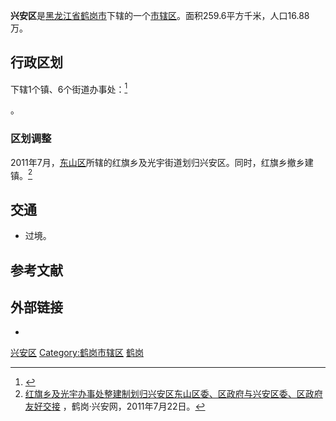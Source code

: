 {{Infobox China County
| county = 兴安区
| usedname = 
| nameorigin = 
| Photo = 
| Photoname = 
| map = File:ChinaHegangXingan.png
| map_caption = 兴安区在鹤岗市的位置
| Pinyin =  Xīng'ān Qū
| Belong = [[黑龙江省|黑龙江省]][[鹤岗市|鹤岗市]]
| Types = [[市辖区|市辖区]]
| admincode = 230405
| founded = 
| seat = 
| officerTitle = 区委书记
| officer = 刘宪平
| officerTitle2 = 区长
| officer2 = 王敏
| division = 7
| town = 1
| township = 
| subdistrict = 6
| dialect = 东北官话
| post code = 154102
| phone code = 468
| coordinate = 
| area = 259.6平方千米
| area land = 
| area water = 
| census yr = 2016
| pop = 16.68万人
| density =  
| GDP = 
| GDP_as_of = 
| GDPPC = 
| carlicense = 黑H
| web = www.hgxa.gov.cn
| web_title = 兴安区政府网
}}
'''兴安区'''是[[黑龙江省|黑龙江省]][[鹤岗市|鹤岗市]]下辖的一个[[市辖区|市辖区]]。面积259.6平方千米，人口16.88万。

==行政区划==
下辖1个镇、6个街道办事处：<ref>{{PRC admin/ref sgc|23/04/05/000/000}}</ref>

{{PRC admin/children|23/04/05/000/000}}。

===区划调整===
2011年7月，[[东山区_(鹤岗市)|东山区]]所辖的红旗乡及光宇街道划归兴安区。同时，红旗乡撤乡建镇。<ref>[http://www.hgxaw.gov.cn/e/action/ShowInfo.php?classid=11&id=9541 红旗乡及光宇办事处整建制划归兴安区东山区委、区政府与兴安区委、区政府友好交接] {{Webarchive|url=https://archive.is/20120805064939/http://www.hgxaw.gov.cn/e/action/ShowInfo.php?classid=11&id=9541 |date=2012-08-05 }}，鹤岗·兴安网，2011年7月22日。</ref>

== 交通 ==
* {{中国国道名|201}}过境。

== 参考文献 ==
{{reflist}}

== 外部链接 ==
* {{Official website|http://www.hgxa.gov.cn/|name=鹤岗市兴安区人民政府}}

{{兴安区行政区划}}
{{鹤岗市行政区划}}
{{黑龙江行政区划}}

[[Category:兴安区|]]
[[Category:鹤岗市辖区|Category:鹤岗市辖区]]
[[Category:黑龙江市辖区|鹤岗]]